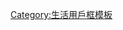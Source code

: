 {{Userbox
  |border-c = #000000
  |border-s = 1
  |id-c     = #FFFFFF
  |id-s     = 18
  |id-fc    = #000000
  |info-c   = #b97bff
  |info-s   = 10
  |info-fc  = #000000
  |id       = 洞
  |info     = 這個用戶的腦袋有個大洞，是'''[[脑残]]'''之後的結果。
}}
<includeonly>[[Category:腦袋有洞的維基人|{{PAGENAME}}]]</includeonly><noinclude>
[[Category:腦袋有洞的維基人| ]]
[[Category:生活用戶框模板]]
</noinclude>